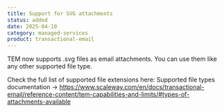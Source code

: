 ```yaml
---
title: Support for SVG attachments
status: added
date: 2025-04-10
category: managed-services
product: transactional-email
---
```


TEM now supports .svg files as email attachments. You can use them like any other supported file type.

Check the full list of supported file extensions here: Supported file types documentation ->
https://www.scaleway.com/en/docs/transactional-email/reference-content/tem-capabilities-and-limits/#types-of-attachments-available

